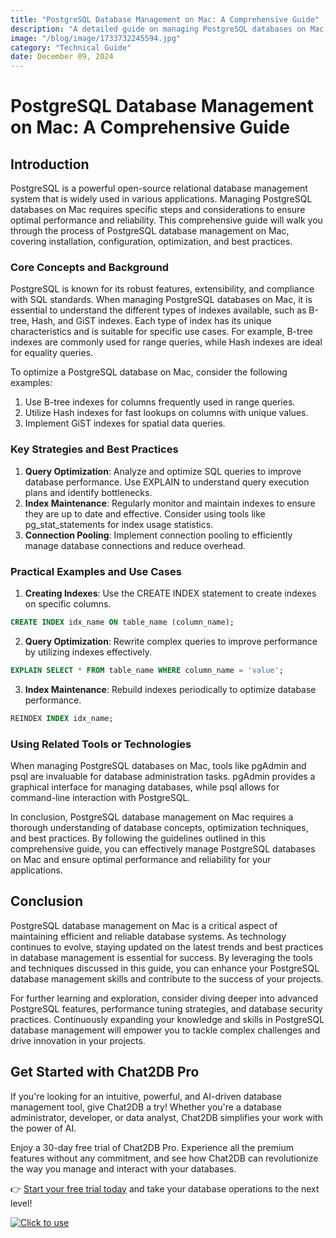 ```yaml
---
title: "PostgreSQL Database Management on Mac: A Comprehensive Guide"
description: "A detailed guide on managing PostgreSQL databases on Mac, covering installation, configuration, optimization, and best practices."
image: "/blog/image/1733732245594.jpg"
category: "Technical Guide"
date: December 09, 2024
---
```


# PostgreSQL Database Management on Mac: A Comprehensive Guide

## Introduction
PostgreSQL is a powerful open-source relational database management system that is widely used in various applications. Managing PostgreSQL databases on Mac requires specific steps and considerations to ensure optimal performance and reliability. This comprehensive guide will walk you through the process of PostgreSQL database management on Mac, covering installation, configuration, optimization, and best practices.

### Core Concepts and Background
PostgreSQL is known for its robust features, extensibility, and compliance with SQL standards. When managing PostgreSQL databases on Mac, it is essential to understand the different types of indexes available, such as B-tree, Hash, and GiST indexes. Each type of index has its unique characteristics and is suitable for specific use cases. For example, B-tree indexes are commonly used for range queries, while Hash indexes are ideal for equality queries.

To optimize a PostgreSQL database on Mac, consider the following examples:
1. Use B-tree indexes for columns frequently used in range queries.
2. Utilize Hash indexes for fast lookups on columns with unique values.
3. Implement GiST indexes for spatial data queries.

### Key Strategies and Best Practices
1. **Query Optimization**: Analyze and optimize SQL queries to improve database performance. Use EXPLAIN to understand query execution plans and identify bottlenecks.
2. **Index Maintenance**: Regularly monitor and maintain indexes to ensure they are up to date and effective. Consider using tools like pg_stat_statements for index usage statistics.
3. **Connection Pooling**: Implement connection pooling to efficiently manage database connections and reduce overhead.

### Practical Examples and Use Cases
1. **Creating Indexes**: Use the CREATE INDEX statement to create indexes on specific columns.
```sql
CREATE INDEX idx_name ON table_name (column_name);
```
2. **Query Optimization**: Rewrite complex queries to improve performance by utilizing indexes effectively.
```sql
EXPLAIN SELECT * FROM table_name WHERE column_name = 'value';
```
3. **Index Maintenance**: Rebuild indexes periodically to optimize database performance.
```sql
REINDEX INDEX idx_name;
```

### Using Related Tools or Technologies
When managing PostgreSQL databases on Mac, tools like pgAdmin and psql are invaluable for database administration tasks. pgAdmin provides a graphical interface for managing databases, while psql allows for command-line interaction with PostgreSQL.

In conclusion, PostgreSQL database management on Mac requires a thorough understanding of database concepts, optimization techniques, and best practices. By following the guidelines outlined in this comprehensive guide, you can effectively manage PostgreSQL databases on Mac and ensure optimal performance and reliability for your applications.

## Conclusion
PostgreSQL database management on Mac is a critical aspect of maintaining efficient and reliable database systems. As technology continues to evolve, staying updated on the latest trends and best practices in database management is essential for success. By leveraging the tools and techniques discussed in this guide, you can enhance your PostgreSQL database management skills and contribute to the success of your projects.

For further learning and exploration, consider diving deeper into advanced PostgreSQL features, performance tuning strategies, and database security practices. Continuously expanding your knowledge and skills in PostgreSQL database management will empower you to tackle complex challenges and drive innovation in your projects.

## Get Started with Chat2DB Pro

If you're looking for an intuitive, powerful, and AI-driven database management tool, give Chat2DB a try! Whether you're a database administrator, developer, or data analyst, Chat2DB simplifies your work with the power of AI.

Enjoy a 30-day free trial of Chat2DB Pro. Experience all the premium features without any commitment, and see how Chat2DB can revolutionize the way you manage and interact with your databases.

👉 [Start your free trial today](https://chat2db.ai/pricing) and take your database operations to the next level!


[![Click to use](/image/blog/bg/chat2db.jpg)](https://chat2db.ai/)
